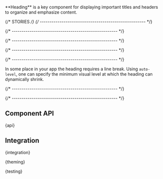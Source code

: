 
<Meta of={HeadingStories} />

<StoryHeading of={HeadingStories.Basic} hidden></StoryHeading>

<Banner of={HeadingStories} />

<Lead>
  **Heading** is a key component for displaying important titles and headers to organize and emphasize content.
</Lead>

<Canvas of={HeadingStories.Basic} sourceState="shown" />

<PlaygroundBar of={HeadingStories.Basic}></PlaygroundBar>

{/* STORIES */}
{/* ------------------------------------------------------ */}

<StoryHeading of={HeadingStories.Subtitle}></StoryHeading>

<Canvas of={HeadingStories.Subtitle} />

{/* ------------------------------------------------------ */}

<StoryHeading of={HeadingStories.Levels}></StoryHeading>

<Canvas of={HeadingStories.Levels} />

{/* ------------------------------------------------------ */}

<StoryHeading of={HeadingStories.Colors}></StoryHeading>

<Canvas of={HeadingStories.Colors} />

{/* ------------------------------------------------------ */}

<StoryHeading of={HeadingStories.Spacing}></StoryHeading>

<Canvas of={HeadingStories.Spacing} />

{/* ------------------------------------------------------ */}

<StoryHeading of={HeadingStories.AutoLevel}></StoryHeading>

In some place in your app the heading requires a line break.
Using `auto-level`, one can specify the minimum visual level at which the heading can dynamically shrink.

<Canvas of={HeadingStories.AutoLevel} />

{/* ------------------------------------------------------ */}

<StoryHeading of={HeadingStories.CSSUtilities}></StoryHeading>

<Canvas of={HeadingStories.CSSUtilities} />

{/* ------------------------------------------------------ */}

## Component API


<Markdown>{api}</Markdown>

## Integration


<Markdown>{integration}</Markdown>


<Markdown>{theming}</Markdown>


<Markdown>{testing}</Markdown>

<Footer />
